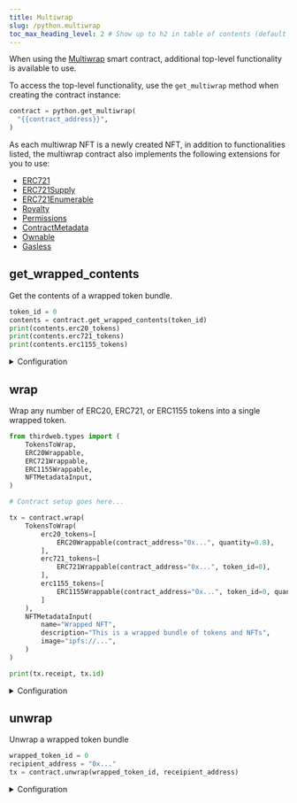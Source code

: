 ```yaml
---
title: Multiwrap
slug: /python.multiwrap
toc_max_heading_level: 2 # Show up to h2 in table of contents (default is up to h3)
---
```


When using the [Multiwrap](https://thirdweb.com/thirdweb.eth/Multiwrap) smart contract, additional top-level functionality is available to use.

To access the top-level functionality, use the `get_multiwrap` method when creating the contract instance:

```python
contract = python.get_multiwrap(
  "{{contract_address}}",
)
```

As each multiwrap NFT is a newly created NFT, in addition to functionalities listed, the multiwrap contract also implements the following extensions for you to use:

- [ERC721](/python/python.erc721)
- [ERC721Supply](/python/python.erc721supply)
- [ERC721Enumerable](/python/python.erc721enumerable)
- [Royalty](/python/python.contractroyalty)
- [Permissions](/python/python.permissions)
- [ContractMetadata](/python/python.contractmetadata)
- [Ownable](/python/python.ownable)
- [Gasless](/python/python.gasless)

## get_wrapped_contents

Get the contents of a wrapped token bundle.

```python
token_id = 0
contents = contract.get_wrapped_contents(token_id)
print(contents.erc20_tokens)
print(contents.erc721_tokens)
print(contents.erc1155_tokens)
```

<details>
<summary>Configuration</summary>
<div>

#### token_id

The ID of the wrapped token to get the contents of. Must be of type `int`.

```python
# highlight-next-line
token_id = 0
contents = contract.get_wrapped_contents(token_id)
```

### Return Value

The contents of the wrapped token bundle, of type `WrappedTokens`

```python
class WrappedTokens:
    erc20_tokens: List[ERC20Wrappable] = dataclasses.field(default_factory=list)
    erc721_tokens: List[ERC721Wrappable] = dataclasses.field(default_factory=list)
    erc1155_tokens: List[ERC1155Wrappable] = dataclasses.field(default_factory=list)

class ERC20Wrappable:
    contract_address: str
    quantity: Price

class ERC721Wrappable:
    contract_address: str
    token_id: int

class ERC1155Wrappable:
    contract_address: str
    token_id: int
    quantity: int
```

</div>
</details>

## wrap

Wrap any number of ERC20, ERC721, or ERC1155 tokens into a single wrapped token.

```python
from thirdweb.types import (
    TokensToWrap,
    ERC20Wrappable,
    ERC721Wrappable,
    ERC1155Wrappable,
    NFTMetadataInput,
)

# Contract setup goes here...

tx = contract.wrap(
    TokensToWrap(
        erc20_tokens=[
            ERC20Wrappable(contract_address="0x...", quantity=0.8),
        ],
        erc721_tokens=[
            ERC721Wrappable(contract_address="0x...", token_id=0),
        ],
        erc1155_tokens=[
            ERC1155Wrappable(contract_address="0x...", token_id=0, quantity=1),
        ]
    ),
    NFTMetadataInput(
        name="Wrapped NFT",
        description="This is a wrapped bundle of tokens and NFTs",
        image="ipfs://...",
    )
)

print(tx.receipt, tx.id)
```

<details>
<summary>Configuration</summary>
<div>

#### contents

The tokens to wrap into a single wrapped token. Must be a `TokensToWrap` object.

```python
class TokensToWrap:
    erc20_tokens: List[ERC20Wrappable] = dataclasses.field(default_factory=list)
    erc721_tokens: List[ERC721Wrappable] = dataclasses.field(default_factory=list)
    erc1155_tokens: List[ERC1155Wrappable] = dataclasses.field(default_factory=list)
```

```python
from thirdweb.types import (
    TokensToWrap,
    ERC20Wrappable,
    ERC721Wrappable,
    ERC1155Wrappable,
    NFTMetadataInput,
)

tx = contract.wrap(
  # highlight-start
    TokensToWrap(
        erc20_tokens=[
            ERC20Wrappable(contract_address="0x...", quantity=0.8),
        ],
        erc721_tokens=[
            ERC721Wrappable(contract_address="0x...", token_id=0),
        ],
        erc1155_tokens=[
            ERC1155Wrappable(contract_address="0x...", token_id=0, quantity=1),
        ]
    ),
    # highligh-end
    NFTMetadataInput(
        name="Wrapped NFT",
        description="This is a wrapped bundle of tokens and NFTs",
        image="ipfs://...",
    )
)

print(tx.receipt, tx.id)
```

#### wrapped_token_metadata

The metadata to use for the wrapped token. Must a `NFTMetadataInput` object.

```python
class NFTMetadataInput:
    name: str
    description: Optional[str] = None
    image: Optional[str] = None
    external_url: Optional[str] = None
    animation_url: Optional[str] = None
    background_color: Optional[str] = None
    properties: Optional[Dict[str, Any]] = None
    attributes: Optional[Dict[str, Any]] = None
```

```python
from thirdweb.types import (
    TokensToWrap,
    ERC20Wrappable,
    ERC721Wrappable,
    ERC1155Wrappable,
    NFTMetadataInput,
)

tx = contract.wrap(
    TokensToWrap(
        erc20_tokens=[
            ERC20Wrappable(contract_address="0x...", quantity=0.8),
        ],
        erc721_tokens=[
            ERC721Wrappable(contract_address="0x...", token_id=0),
        ],
        erc1155_tokens=[
            ERC1155Wrappable(contract_address="0x...", token_id=0, quantity=1),
        ]
    ),
    # highlight-start
    NFTMetadataInput(
        name="Wrapped NFT",
        description="This is a wrapped bundle of tokens and NFTs",
        image="ipfs://...",
    )
    # highligh-end
)

print(tx.receipt, tx.id)
```

#### recipient_address (optional)

The optional address to send the wrapped token to. Must be of type `str`.

```python
from thirdweb.types import (
    TokensToWrap,
    ERC20Wrappable,
    ERC721Wrappable,
    ERC1155Wrappable,
    NFTMetadataInput,
)
tx = contract.wrap(
    TokensToWrap(
        erc20_tokens=[
            ERC20Wrappable(contract_address="0x...", quantity=0.8),
        ],
        erc721_tokens=[
            ERC721Wrappable(contract_address="0x...", token_id=0),
        ],
        erc1155_tokens=[
            ERC1155Wrappable(contract_address="0x...", token_id=0, quantity=1),
        ]
    ),
    NFTMetadataInput(
        name="Wrapped NFT",
        description="This is a wrapped bundle of tokens and NFTs",
        image="ipfs://...",
    ),
    # highlight-next-line
    recipient_address="0x..."
)

print(tx.receipt, tx.id)
```

</div>
</details>

## unwrap

Unwrap a wrapped token bundle

```python
wrapped_token_id = 0
recipient_address = "0x..."
tx = contract.unwrap(wrapped_token_id, receipient_address)
```

<details>
<summary>Configuration</summary>
<div>

#### wrapped_token_id

The ID of the wrapped token to unwrap. Must be of type `int`.

```python
# highlight-next-line
wrapped_token_id = 0
recipient_address = "0x..."
tx = contract.unwrap(wrapped_token_id, receipient_address)
```

#### recipient_address (optional)

The optional address to send the unwrapped tokens to. Must be of type `str`.

```python
wrapped_token_id = 0
# highlight-next-line
recipient_address = "0x..."
tx = contract.unwrap(wrapped_token_id, receipient_address)
```

</div>
</details>
